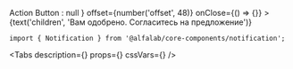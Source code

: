 


<Meta
    title='Компоненты/Notification'
    component={Notification}
/>

<!-- Canvas -->

<Story name='Notification'>
    <Notification
        visible={boolean('visible', false)}
        badge={select('badge', ['negative', 'positive', 'attention', undefined], 'positive')}
        title={text('title', 'Поздравляем, полный успех')}
        hasCloser={boolean('hasCloser', true)}
        actionButton={boolean('renderActionButton', false) ? <Button view="ghost" size="s">Action Button</Button> : null }
        offset={number('offset', 48)}
        onClose={() => {}}
    >
        {text('children', 'Вам одобрено. Согласитесь на предложение')}
    </Notification>
</Story>

<!-- Docs -->

<ComponentHeader
    name='Notification'
    version={version}
    package='@alfalab/core-components/notification'
    stage={2}
/>

```tsx
import { Notification } from '@alfalab/core-components/notification';
```

<Tabs
    description={<Description />}
    props={<Props of={Notification} />}
    cssVars={<CssVars css={styles} />}
/>
